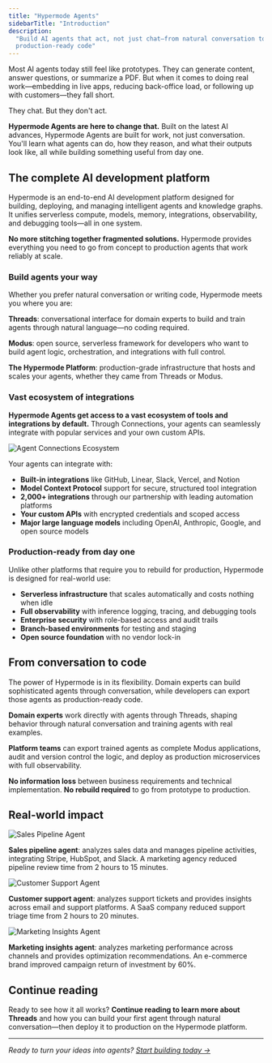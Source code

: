 ```yaml
---
title: "Hypermode Agents"
sidebarTitle: "Introduction"
description:
  "Build AI agents that act, not just chat—from natural conversation to
  production-ready code"
---
```


Most AI agents today still feel like prototypes. They can generate content,
answer questions, or summarize a PDF. But when it comes to doing real
work—embedding in live apps, reducing back-office load, or following up with
customers—they fall short.

They chat. But they don't act.

**Hypermode Agents are here to change that.** Built on the latest AI advances,
Hypermode Agents are built for work, not just conversation. You'll learn what
agents can do, how they reason, and what their outputs look like, all while
building something useful from day one.

## The complete AI development platform

Hypermode is an end-to-end AI development platform designed for building,
deploying, and managing intelligent agents and knowledge graphs. It unifies
serverless compute, models, memory, integrations, observability, and debugging
tools—all in one system.

**No more stitching together fragmented solutions.** Hypermode provides
everything you need to go from concept to production agents that work reliably
at scale.

### Build agents your way

Whether you prefer natural conversation or writing code, Hypermode meets you
where you are:

**Threads**: conversational interface for domain experts to build and train
agents through natural language—no coding required.

**Modus**: open source, serverless framework for developers who want to build
agent logic, orchestration, and integrations with full control.

**The Hypermode Platform**: production-grade infrastructure that hosts and
scales your agents, whether they came from Threads or Modus.

### Vast ecosystem of integrations

**Hypermode Agents get access to a vast ecosystem of tools and integrations by
default.** Through Connections, your agents can seamlessly integrate with
popular services and your own custom APIs.

![Agent Connections Ecosystem](/images/threads/agent-ecosystem.png)

Your agents can integrate with:

- **Built-in integrations** like GitHub, Linear, Slack, Vercel, and Notion
- **Model Context Protocol** support for secure, structured tool integration
- **2,000+ integrations** through our partnership with leading automation
  platforms
- **Your custom APIs** with encrypted credentials and scoped access
- **Major large language models** including OpenAI, Anthropic, Google, and open
  source models

### Production-ready from day one

Unlike other platforms that require you to rebuild for production, Hypermode is
designed for real-world use:

- **Serverless infrastructure** that scales automatically and costs nothing when
  idle
- **Full observability** with inference logging, tracing, and debugging tools
- **Enterprise security** with role-based access and audit trails
- **Branch-based environments** for testing and staging
- **Open source foundation** with no vendor lock-in

## From conversation to code

The power of Hypermode is in its flexibility. Domain experts can build
sophisticated agents through conversation, while developers can export those
agents as production-ready code.

**Domain experts** work directly with agents through Threads, shaping behavior
through natural conversation and training agents with real examples.

**Platform teams** can export trained agents as complete Modus applications,
audit and version control the logic, and deploy as production microservices with
full observability.

**No information loss** between business requirements and technical
implementation. **No rebuild required** to go from prototype to production.

## Real-world impact

<div style={{ display: "flex", justifyContent: "center" }}>
  <img
    src="/images/threads/sales-agent-card.png"
    alt="Sales Pipeline Agent"
    style={{
      width: "40%",
      maxWidth: "40%",
      height: "auto",
      display: "block",
      margin: "0 auto",
    }}
  />
</div>

**Sales pipeline agent**: analyzes sales data and manages pipeline activities,
integrating Stripe, HubSpot, and Slack. A marketing agency reduced pipeline
review time from 2 hours to 15 minutes.

<div style={{ display: "flex", justifyContent: "center" }}>
  <img
    src="/images/threads/customer-support-agent-card.png"
    alt="Customer Support Agent"
    style={{
      width: "40%",
      maxWidth: "40%",
      height: "auto",
      display: "block",
      margin: "0 auto",
    }}
  />
</div>

**Customer support agent**: analyzes support tickets and provides insights
across email and support platforms. A SaaS company reduced support triage time
from 2 hours to 20 minutes.

<div style={{ display: "flex", justifyContent: "center" }}>
  <img
    src="/images/threads/marketing-agent-card.png"
    alt="Marketing Insights Agent"
    style={{
      width: "40%",
      maxWidth: "40%",
      height: "auto",
      display: "block",
      margin: "0 auto",
    }}
  />
</div>

**Marketing insights agent**: analyzes marketing performance across channels and
provides optimization recommendations. An e-commerce brand improved campaign
return of investment by 60%.

## Continue reading

Ready to see how it all works? **Continue reading to learn more about Threads**
and how you can build your first agent through natural conversation—then deploy
it to production on the Hypermode platform.

---

_Ready to turn your ideas into agents?
[Start building today →](https://hypermode.com/agents)_
